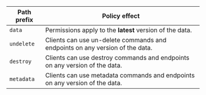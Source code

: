 Path prefix | Policy effect
----------- | --------------------
`data`      | Permissions apply to the **latest** version of the data.
`undelete`  | Clients can use un-delete commands and endpoints on any version of the data.
`destroy`   | Clients can use destroy commands and endpoints on any version of the data.
`metadata`  | Clients can use metadata commands and endpoints on any version of the data.